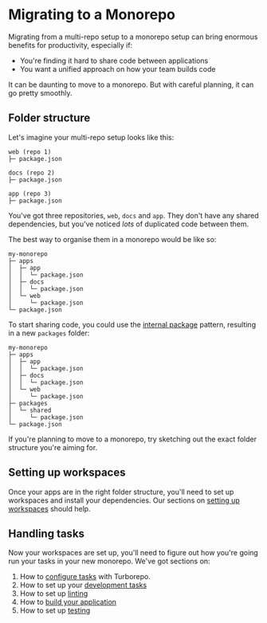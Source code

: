 
# Migrating to a Monorepo

Migrating from a multi-repo setup to a monorepo setup can bring enormous benefits for productivity, especially if:

- You're finding it hard to share code between applications
- You want a unified approach on how your team builds code

It can be daunting to move to a monorepo. But with careful planning, it can go pretty smoothly.

## Folder structure

Let's imagine your multi-repo setup looks like this:

```
web (repo 1)
├─ package.json

docs (repo 2)
├─ package.json

app (repo 3)
├─ package.json
```

You've got three repositories, `web`, `docs` and `app`. They don't have any shared dependencies, but you've noticed _lots_ of duplicated code between them.

The best way to organise them in a monorepo would be like so:

```
my-monorepo
├─ apps
│  ├─ app
│  │  └─ package.json
│  ├─ docs
│  │  └─ package.json
│  └─ web
│     └─ package.json
└─ package.json
```

To start sharing code, you could use the [internal package](/repo/docs/handbook/sharing-code/internal-packages) pattern, resulting in a new `packages` folder:

```
my-monorepo
├─ apps
│  ├─ app
│  │  └─ package.json
│  ├─ docs
│  │  └─ package.json
│  └─ web
│     └─ package.json
├─ packages
│  └─ shared
│     └─ package.json
└─ package.json
```

<Callout type="idea">
  If you're planning to move to a monorepo, try sketching out the exact folder
  structure you're aiming for.
</Callout>

## Setting up workspaces

Once your apps are in the right folder structure, you'll need to set up workspaces and install your dependencies. Our sections on [setting up workspaces](/repo/docs/handbook/workspaces) should help.

## Handling tasks

Now your workspaces are set up, you'll need to figure out how you're going run your tasks in your new monorepo. We've got sections on:

1. How to [configure tasks](/repo/docs/core-concepts/running-tasks) with Turborepo.
1. How to set up your [development tasks](/repo/docs/handbook/dev)
1. How to set up [linting](/repo/docs/handbook/linting)
1. How to [build your application](/repo/docs/handbook/building-your-app)
1. How to set up [testing](/repo/docs/handbook/testing)
